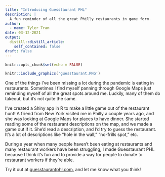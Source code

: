 ```yaml
---
title: "Introducing Guesstaurant PHL"
description: |
  A fun reminder of all the great Philly restaurants in game form.
author:
  - name: Tyler Tran
date: 03-12-2021
output:
  distill::distill_article:
    self_contained: false
draft: false
---
```


```r
knitr::opts_chunk$set(echo = FALSE)
```

```r

knitr::include_graphics('guesstaurant.PNG')
```

One of the things I've been missing a lot during the pandemic is eating in restaurants. Sometimes I find myself panning through Google Maps just reminding myself of all the great spots around me. Luckily, many of them do takeout, but it's not quite the same.

I've created a Shiny app in R to make a little game out of the restaurant hunt! A friend from New York visited me in Philly a couple years ago, and she was looking at Google Maps for places to have dinner. She started reading some of the restaurant descriptions on the map, and we made a game out if it. She'd read a description, and I'd try to guess the restaurant. It's a lot of descriptions like "hole in the wall," "no-frills spot," etc. 

During a year when many people haven't been eating at restaurants and many restaurant workers have been struggling, I made Guesstaurant PHL because I think it's fun and to provide a way for people to donate to restaurant workers if they're able.

Try it out at [guesstaurantphl.com](http://guesstaurantphl.com), and let me know what you think!

